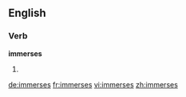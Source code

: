 ==English==

===Verb===
'''immerses'''

# {{third-person singular of|[[immerse]]}}

[[de:immerses]]
[[fr:immerses]]
[[vi:immerses]]
[[zh:immerses]]